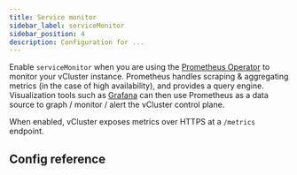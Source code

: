 ```yaml
---
title: Service monitor
sidebar_label: serviceMonitor
sidebar_position: 4
description: Configuration for ...
---
```



Enable `serviceMonitor` when you are using the [Prometheus Operator](https://prometheus-operator.dev/docs/prologue/introduction/) to monitor your vCluster instance. Prometheus handles scraping & aggregating metrics (in the case of high availability), and provides a query engine. Visualization tools such as [Grafana](https://grafana.com/) can then use Prometheus as a data source to graph / monitor / alert the vCluster control plane.

When enabled, vCluster exposes metrics over HTTPS at a `/metrics` endpoint. 

## Config reference

<ServiceMonitor/>